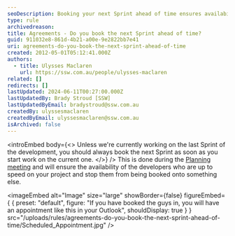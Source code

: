 ```yaml
---
seoDescription: Booking your next Sprint ahead of time ensures availability and prevents developers from being assigned to other projects
type: rule
archivedreason:
title: Agreements - Do you book the next Sprint ahead of time?
guid: 911032e8-861d-4b21-a00e-9e2822bb7e41
uri: agreements-do-you-book-the-next-sprint-ahead-of-time
created: 2012-05-01T05:12:41.000Z
authors:
  - title: Ulysses Maclaren
    url: https://ssw.com.au/people/ulysses-maclaren
related: []
redirects: []
lastUpdated: 2024-06-11T00:27:00.000Z
lastUpdatedBy: Brady Stroud [SSW]
lastUpdatedByEmail: bradystroud@ssw.com.au
createdBy: ulyssesmaclaren
createdByEmail: ulyssesmaclaren@ssw.com.au
isArchived: false
---
```


<introEmbed
  body={<>
Unless we're currently working on the last Sprint of the development, you should always book the next Sprint as soon as you start work on the current one.
  </>}
/>
This is done during the [Planning meeting](/what-happens-at-a-sprint-planning-meeting) and will ensure the availability of the developers who are up to speed on your project and stop them from being booked onto something else.


<imageEmbed
  alt="Image"
  size="large"
  showBorder={false}
  figureEmbed={ {
    preset: "default",
    figure: "If you have booked the guys in, you will have an appointment like this in your Outlook",
    shouldDisplay: true
  } }
  src="/uploads/rules/agreements-do-you-book-the-next-sprint-ahead-of-time/Scheduled_Appointment.jpg"
/>

